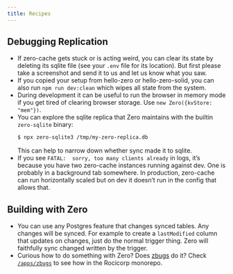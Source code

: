 ```yaml
---
title: Recipes
---
```


## Debugging Replication

- If zero-cache gets stuck or is acting weird, you can clear its state by deleting its sqlite file (see your `.env` file for its location). But first please take a screenshot and send it to us and let us know what you saw.
- If you copied your setup from hello-zero or hello-zero-solid, you can also run `npm run dev:clean` which wipes all state from the system.
- During development it can be useful to run the browser in memory mode if you get tired of clearing browser storage. Use `new Zero({kvStore: "mem"})`.
- You can explore the sqlite replica that Zero maintains with the builtin `zero-sqlite` binary:
  ```bash
  $ npx zero-sqlite3 /tmp/my-zero-replica.db
  ```
  This can help to narrow down whether sync made it to sqlite.
- If you see `FATAL:  sorry, too many clients already` in logs, it’s because you have two zero-cache instances running against dev. One is probably in a background tab somewhere. In production, zero-cache can run horizontally scaled but on dev it doesn’t run in the config that allows that.

## Building with Zero

- You can use any Postgres feature that changes synced tables. Any changes will be synced. For example to create a `lastModified` column that updates on changes, just do the normal trigger thing. Zero will faithfully sync changed written by the trigger.
- Curious how to do something with Zero? Does [zbugs](https://bugs.rocicorp.dev/) do it? Check [`/apps/zbugs`](https://github.com/rocicorp/mono/tree/main/apps/zbugs) to see how in the Rocicorp monorepo.
